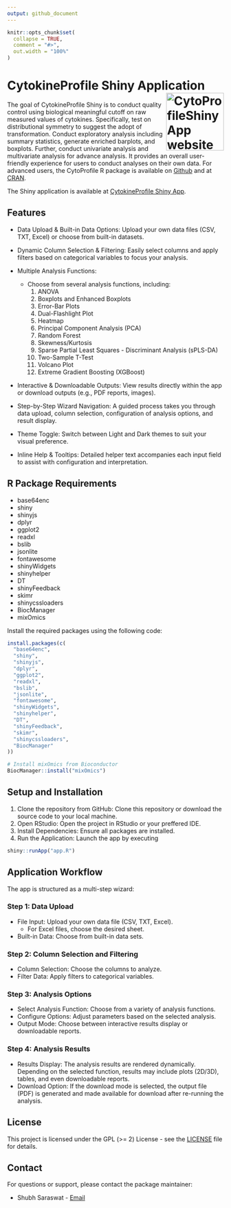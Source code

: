 ```yaml
---
output: github_document
---
```


<!-- README.md is generated from README.Rmd. Please edit that file -->


```r
knitr::opts_chunk$set(
  collapse = TRUE,
  comment = "#>",
  out.width = "100%"
)
```

# CytokineProfile Shiny Application <a href="https://saraswatsh.github.io/CytoProfileShinyApp/"><img src="man/figures/logo.png" align="right" height="134" alt="CytoProfileShinyApp website" /></a>

The goal of CytokineProfile Shiny is to conduct quality control using biological
meaningful cutoff on raw measured values of cytokines. Specifically, test on 
distributional symmetry to suggest the adopt of transformation. 
Conduct exploratory analysis including summary statistics, generate enriched 
barplots, and boxplots. Further, conduct univariate analysis and 
multivariate analysis for advance analysis. It provides an overall user-friendly
experience for users to conduct analyses on their own data. For advanced users, 
the CytoProfile R package is available on [Github](https://github.com/saraswatsh/CytoProfile) and 
at [CRAN](https://cran.r-project.org/package=CytoProfile).

The Shiny application is available at [CytokineProfile Shiny App](https://saraswatsh-cytokineprofileshiny.share.connect.posit.cloud).


## Features

* Data Upload & Built-in Data Options:
    Upload your own data files (CSV, TXT, Excel) or choose from built-in datasets.

* Dynamic Column Selection & Filtering:
    Easily select columns and apply filters based on categorical variables to focus your analysis.

* Multiple Analysis Functions:
  - Choose from several analysis functions, including:
    1. ANOVA
    2. Boxplots and Enhanced Boxplots
    3. Error-Bar Plots
    4. Dual-Flashlight Plot
    5. Heatmap
    6. Principal Component Analysis (PCA)
    7. Random Forest
    8. Skewness/Kurtosis
    9. Sparse Partial Least Squares - Discriminant Analysis (sPLS-DA)
    10. Two-Sample T-Test
    11. Volcano Plot
    12. Extreme Gradient Boosting (XGBoost)

* Interactive & Downloadable Outputs:
    View results directly within the app or download outputs (e.g., PDF reports, images).

* Step-by-Step Wizard Navigation:
    A guided process takes you through data upload, column selection, configuration of analysis options, and result display.

* Theme Toggle:
    Switch between Light and Dark themes to suit your visual preference.

* Inline Help & Tooltips:
    Detailed helper text accompanies each input field to assist with configuration and interpretation.

## R Package Requirements

* base64enc
* shiny
* shinyjs
* dplyr
* ggplot2
* readxl
* bslib
* jsonlite
* fontawesome
* shinyWidgets
* shinyhelper
* DT
* shinyFeedback
* skimr
* shinycssloaders
* BiocManager
* mixOmics

Install the required packages using the following code:

```r
install.packages(c(
  "base64enc",
  "shiny",
  "shinyjs",
  "dplyr",
  "ggplot2",
  "readxl",
  "bslib",
  "jsonlite",
  "fontawesome",
  "shinyWidgets",
  "shinyhelper",
  "DT",
  "shinyFeedback",
  "skimr",
  "shinycssloaders",
  "BiocManager"
))

# Install mixOmics from Bioconductor
BiocManager::install("mixOmics")
```

## Setup and Installation

1. Clone the repository from GitHub:
    Clone this repository or download the source code to your local machine.
2. Open RStudio:
    Open the project in RStudio or your preffered IDE. 
3. Install Dependencies: 
    Ensure all packages are installed. 
4. Run the Application:
   Launch the app by executing 
```r
shiny::runApp("app.R")
```

## Application Workflow

The app is structured as a multi-step wizard: 

### Step 1: Data Upload

* File Input: Upload your own data file (CSV, TXT, Excel). 
  * For Excel files, choose the desired sheet. 
* Built-in Data: Choose from built-in data sets.

### Step 2: Column Selection and Filtering

* Column Selection: Choose the columns to analyze.
* Filter Data: Apply filters to categorical variables.

### Step 3: Analysis Options

* Select Analysis Function: Choose from a variety of analysis functions.
* Configure Options: Adjust parameters based on the selected analysis.
* Output Mode: Choose between interactive results display or downloadable reports.

### Step 4: Analysis Results

* Results Display: The analysis results are rendered dynamically. Depending on the selected function, results may include plots (2D/3D), tables, and even downloadable reports.
* Download Option: If the download mode is selected, the output file (PDF) is generated and made available for download 
after re-running the analysis.

## License

This project is licensed under the GPL (>= 2) License - see the [LICENSE](LICENSE.md) file for details.

## Contact

For questions or support, please contact the package maintainer:

* Shubh Saraswat - [Email](shubh.saraswat00@gmail.com)